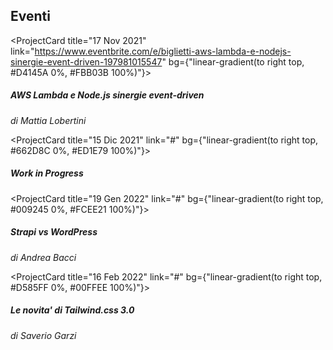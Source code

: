 <!--
  Some gradients

  linear-gradient(to right, #D4145A 0%, #FBB03B 100%)
  linear-gradient(to right, #662D8C 0%, #ED1E79 100%)
  linear-gradient(to right, #009245 0%, #FCEE21 100%)
  linear-gradient(to right, #D585FF 0%, #00FFEE 100%)

  linear-gradient(to right, #3D7EAA 0%, #FFE47A 100%)
  linear-gradient(to right, #5C258D 0%, #4389A2 100%)
  linear-gradient(to right, #134E5E 0%, #71B280 100%)
  linear-gradient(to right, #4776E6 0%, #8E54E9 100%)
  linear-gradient(to right, #1F1C2C 0%, #928DAB 100%)
  linear-gradient(to right, #DD5E89 0%, #F7BB97 100%)
-->
## Eventi

<ProjectCard title="17 Nov 2021" link="https://www.eventbrite.com/e/biglietti-aws-lambda-e-nodejs-sinergie-event-driven-197981015547" bg={"linear-gradient(to right top, #D4145A 0%, #FBB03B 100%)"}>
  <h5>AWS Lambda e Node.js sinergie event-driven</h5>
  <i>di Mattia Lobertini</i>
</ProjectCard>

<ProjectCard title="15 Dic 2021" link="#" bg={"linear-gradient(to right top, #662D8C 0%, #ED1E79 100%)"}>
  <h5>Work in Progress</h5>
  <i></i>
</ProjectCard>

<ProjectCard title="19 Gen 2022" link="#" bg={"linear-gradient(to right top, #009245 0%, #FCEE21 100%)"}>
  <h5>Strapi vs WordPress</h5>
  <i>di Andrea Bacci</i>
</ProjectCard>

<ProjectCard title="16 Feb 2022" link="#" bg={"linear-gradient(to right top, #D585FF 0%, #00FFEE 100%)"}>
  <h5>Le novita' di Tailwind.css 3.0</h5>
  <i>di Saverio Garzi</i>
</ProjectCard>
